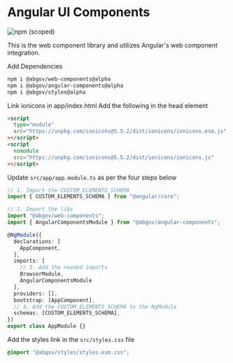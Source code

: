 
<Meta title="Setup/Angular" />

# Angular UI Components

![npm (scoped)](https://img.shields.io/npm/v/@abgov/web-components/alpha?color=%230081a2&label=web-components&style=flat-square)

This is the web component library and utilizes Angular's web component integration.

Add Dependencies

```bash
npm i @abgov/web-components@alpha
npm i @abgov/angular-components@alpha
npm i @abgov/styles@alpha
```

Link ionicons in app/index.html
Add the following in the head element

```html
<script
  type="module"
  src="https://unpkg.com/ionicons@5.5.2/dist/ionicons/ionicons.esm.js"
></script>
<script
  nomodule
  src="https://unpkg.com/ionicons@5.5.2/dist/ionicons/ionicons.js"
></script>
```

Update `src/app/app.module.ts` as per the four steps below

```typescript
// 1. Import the CUSTOM_ELEMENTS_SCHEMA
import { CUSTOM_ELEMENTS_SCHEMA } from "@angular/core";

// 2. Import the libs
import "@abgov/web-components";
import { AngularComponentsModule } from "@abgov/angular-components";

@NgModule({
  declarations: [
    AppComponent,
  ],
  imports: [
    // 3. Add the needed imports
    BrowserModule,
    AngularComponentsModule
  ],
  providers: [],
  bootstrap: [AppComponent],
  // 4. Add the CUSTOM_ELEMENTS_SCHEMA to the NgModule
  schemas: [CUSTOM_ELEMENTS_SCHEMA],
})
export class AppModule {}
```

Add the styles link in the `src/styles.css` file

```css
@import "@abgov/styles/styles.esm.css";
```
